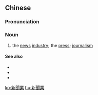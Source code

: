 {{also|新闻业}}
==Chinese==
{{zh-forms|s=新闻业|type=21}}

===Pronunciation===
{{zh-pron
|m=xīnwényè
|c=san1 man4 jip6
|cat=n
}}

===Noun===
{{zh-noun}}

# the [[news]] [[industry]]; the [[press]]; [[journalism]]

====See also====
* {{zh-l|新聞工作}}
* {{zh-l|新聞界}}
* {{zh-l|新聞學}}

[[ko:新聞業]]
[[hu:新聞業]]